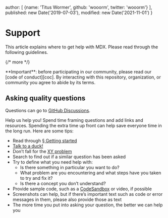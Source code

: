   author: [
    {name: 'Titus Wormer', github: 'wooorm', twitter: 'wooorm'}
  ],
  published: new Date('2019-07-03'),
  modified: new Date('2021-11-01')
}

# Support

This article explains where to get help with MDX.
Please read through the following guidelines.

{/* more */}

<Note type="important">
  **Important**: before participating in our community, please read our
  [code of conduct][coc].
  By interacting with this repository, organization, or community you agree to
  abide by its terms.
</Note>

## Asking quality questions

Questions can go to [GitHub Discussions][chat].

Help us help you!
Spend time framing questions and add links and resources.
Spending the extra time up front can help save everyone time in the long run.
Here are some tips:

*   Read through [§ Getting started][getting-started]
*   [Talk to a duck!][rubberduck]
*   Don’t fall for the [XY problem][xy]
*   Search to find out if a similar question has been asked
*   Try to define what you need help with:
    *   Is there something in particular you want to do?
    *   What problem are you encountering and what steps have you taken to try
        and fix it?
    *   Is there a concept you don’t understand?
*   Provide sample code, such as a [CodeSandbox][cs] or video, if possible
*   Screenshots can help, but if there’s important text such as code or error
    messages in them, please also provide those as text
*   The more time you put into asking your question, the better we can help you

[coc]: https://github.com/mdx-js/.github/blob/HEAD/code-of-conduct.md

[rubberduck]: https://rubberduckdebugging.com

[xy]: https://meta.stackexchange.com/questions/66377/what-is-the-xy-problem/66378#66378

[getting-started]: /docs/getting-started/

[chat]: https://github.com/mdx-js/mdx/discussions

[cs]: https://codesandbox.io
